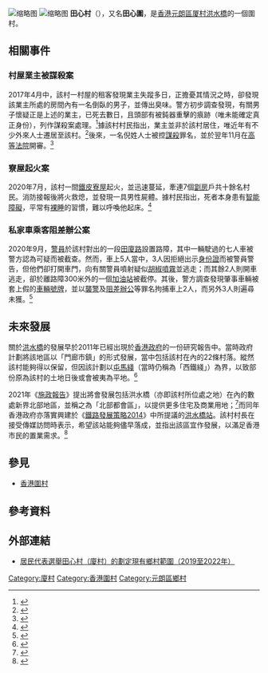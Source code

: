 {{about|一個位於[[香港|香港]][[元朗區|元朗區]]的圍村|其他同名村落|田心村}}
[[File:HK_HaTsuen_TinSamTsuen.JPG|缩略图]]
[[File:HK_HungShuiKiu_TinSamTsuen_Shrine.JPG|缩略图]]
'''田心村'''（{{Lang-en|Tin Sam Tsuen}}），又名'''田心圍'''，是[[香港|香港]][[元朗區|元朗區]][[厦村|厦村]][[洪水橋|洪水橋]]的一個圍村。

== 相關事件 ==
=== 村屋業主被謀殺案 ===
2017年4月中，該村一村屋的租客發現業主失蹤多日，正擔憂其情況之時，卻發現該業主所處的房間內有一名倒臥的男子，並傳出臭味。警方初步調查發現，有關男子懷疑正是上述的業主，已死去數日，且頭部有被鈍器重擊的㾗跡（唯未能確定真正身份），列作謀殺案處理。<ref>{{Cite web|title=【伏屍村屋】包租公頭部遭重撃 被單笠頭臥地 警列謀殺案|url=https://www.hk01.com/社會新聞/84623/伏屍村屋-包租公頭部遭重撃-被單笠頭臥地-警列謀殺案|access-date=2021-10-27|date=2017-04-15|last=王譯揚|first=楊婉婷|work=香港01|language=zh-HK|archive-date=2021-10-29|archive-url=https://web.archive.org/web/20211029004858/https://www.hk01.com/%E7%A4%BE%E6%9C%83%E6%96%B0%E8%81%9E/84623/%E4%BC%8F%E5%B1%8D%E6%9D%91%E5%B1%8B-%E5%8C%85%E7%A7%9F%E5%85%AC%E9%A0%AD%E9%83%A8%E9%81%AD%E9%87%8D%E6%92%83-%E8%A2%AB%E5%96%AE%E7%AC%A0%E9%A0%AD%E8%87%A5%E5%9C%B0-%E8%AD%A6%E5%88%97%E8%AC%80%E6%AE%BA%E6%A1%88|dead-url=no}}</ref>據該村村民指出，業主並非於該村居住，唯近年有不少外來人士遷居至該村。<ref>{{Cite web|title=【伏屍村屋】現場未解封 重案組到場搜證 村民：死者住另一條村|url=https://www.hk01.com/社會新聞/84681/伏屍村屋-現場未解封-重案組到場搜證-村民-死者住另一條村|access-date=2021-10-27|date=2017-04-16|last=梁銘康|work=香港01|language=zh-HK|archive-date=2021-10-27|archive-url=https://web.archive.org/web/20211027093121/https://www.hk01.com/%E7%A4%BE%E6%9C%83%E6%96%B0%E8%81%9E/84681/%E4%BC%8F%E5%B1%8D%E6%9D%91%E5%B1%8B-%E7%8F%BE%E5%A0%B4%E6%9C%AA%E8%A7%A3%E5%B0%81-%E9%87%8D%E6%A1%88%E7%B5%84%E5%88%B0%E5%A0%B4%E6%90%9C%E8%AD%89-%E6%9D%91%E6%B0%91-%E6%AD%BB%E8%80%85%E4%BD%8F%E5%8F%A6%E4%B8%80%E6%A2%9D%E6%9D%91|dead-url=no}}</ref>後來，一名倪姓人士被控[[謀殺|謀殺]]罪名，並於翌年11月在[[高等法院|高等法院]]開審。<ref>{{Cite web|title=【田心村命案】八旬房東屍留房間 租客聞惡臭見白蟲以為死老鼠|url=https://www.hk01.com/社會新聞/258467/田心村命案-八旬房東屍留房間-租客聞惡臭見白蟲以為死老鼠|access-date=2021-10-27|date=2018-11-13|last=李慧娜|work=香港01|language=zh-HK|archive-date=2021-10-27|archive-url=https://web.archive.org/web/20211027093034/https://www.hk01.com/%E7%A4%BE%E6%9C%83%E6%96%B0%E8%81%9E/258467/%E7%94%B0%E5%BF%83%E6%9D%91%E5%91%BD%E6%A1%88-%E5%85%AB%E6%97%AC%E6%88%BF%E6%9D%B1%E5%B1%8D%E7%95%99%E6%88%BF%E9%96%93-%E7%A7%9F%E5%AE%A2%E8%81%9E%E6%83%A1%E8%87%AD%E8%A6%8B%E7%99%BD%E8%9F%B2%E4%BB%A5%E7%82%BA%E6%AD%BB%E8%80%81%E9%BC%A0|dead-url=no}}</ref>

=== 寮屋起火案 ===
2020年7月，該村一間[[鐵皮屋|鐵皮]][[寮屋|寮屋]]起火，並迅速蔓延，牽連7個[[劏房|劏房]]戶共十餘名村民。消防接報後將火救熄，並發現一具男性屍體。據村民指出，死者本身患有[[智能障礙|智能障礙]]，平常有[[裸睡|裸睡]]的習慣，難以呼喚他起床。<ref>{{Cite web|title=田心村多間鐵皮屋起火老漢倒斃 焚宅居民慶幸避過一劫|url=https://hd.stheadline.com/news/realtime/hk/1824436/即時-港聞-田心村多間鐵皮屋起火老漢倒斃-焚宅居民慶幸避過一劫|access-date=2021-10-27|date=2020-07-20|publisher=頭條日報|language=zh-HK|archive-date=2021-10-29|archive-url=https://web.archive.org/web/20211029004853/https://hd.stheadline.com/news/realtime/hk/1824436/%E5%8D%B3%E6%99%82-%E6%B8%AF%E8%81%9E-%E7%94%B0%E5%BF%83%E6%9D%91%E5%A4%9A%E9%96%93%E9%90%B5%E7%9A%AE%E5%B1%8B%E8%B5%B7%E7%81%AB%E8%80%81%E6%BC%A2%E5%80%92%E6%96%83-%E7%84%9A%E5%AE%85%E5%B1%85%E6%B0%91%E6%85%B6%E5%B9%B8%E9%81%BF%E9%81%8E%E4%B8%80%E5%8A%AB|dead-url=no}}</ref>

=== 私家車乘客阻差辦公案 ===
2020年9月，[[警員|警員]]於該村對出的一段[[田廈路|田廈路]]設置路障，其中一輛駛過的七人車被警方認為可疑而被截查。然而，車上5人當中，3人因拒絕出示[[香港身份證|身份證]]而被警員警告，但他們卻打開車門，向有關警員噴射疑似[[胡椒噴霧|胡椒噴霧]]並逃走；而其餘2人則開車逃走，卻於離路障300米外的一個[[加油站|加油站]]被截停。其後，警方調查發現肇事車輛被套上假的[[車輛號牌|車輛號牌]]，並以[[襲警罪|襲警]]及[[阻差辦公|阻差辦公]]等罪名拘捕車上2人，而另外3人則遍尋未獲。<ref>{{Cite web|title=洪水橋七人車被截查向警噴胡椒噴霧　2人被捕3人在逃|url=https://news.mingpao.com/ins/港聞/article/20200916/s00001/1600217877175/洪水橋七人車被截查向警噴胡椒噴霧-2人被捕3人在逃|access-date=2021-10-27|date=2020-09-16|publisher=明報|language=zh-HK|archive-date=2021-10-27|archive-url=https://web.archive.org/web/20211027093034/https://news.mingpao.com/ins/%e6%b8%af%e8%81%9e/article/20200916/s00001/1600217877175/%e6%b4%aa%e6%b0%b4%e6%a9%8b%e4%b8%83%e4%ba%ba%e8%bb%8a%e8%a2%ab%e6%88%aa%e6%9f%a5%e5%90%91%e8%ad%a6%e5%99%b4%e8%83%a1%e6%a4%92%e5%99%b4%e9%9c%a7-2%e4%ba%ba%e8%a2%ab%e6%8d%953%e4%ba%ba%e5%9c%a8%e9%80%83|dead-url=no}}</ref>

== 未來發展 ==
關於[[洪水橋|洪水橋]]的發展早於2011年已經出現於[[香港特別行政區政府|香港政府]]的一份研究報告中。當時政府計劃將該地區以「門廊市鎮」的形式發展，當中包括該村在內的22條村落。縱然該村能夠得以保留，但因該計劃以[[屯馬綫|屯馬綫]]（當時仍稱為「西鐵綫」）為界，以致部份原為該村的土地日後或會被夷為平地。<ref>{{Cite web|title=【01周報】充權教室：洪水橋村民 為祖屋而戰|url=https://www.hk01.com/社區專題/12783/01周報-充權教室-洪水橋村民-為祖屋而戰|access-date=2021-10-27|date=2016-03-21|last=柯詠敏|work=香港01|language=zh-HK|archive-date=2020-09-19|archive-url=https://web.archive.org/web/20200919034254/https://www.hk01.com/%E7%A4%BE%E5%8D%80%E5%B0%88%E9%A1%8C/12783/01%E5%91%A8%E5%A0%B1-%E5%85%85%E6%AC%8A%E6%95%99%E5%AE%A4-%E6%B4%AA%E6%B0%B4%E6%A9%8B%E6%9D%91%E6%B0%91-%E7%82%BA%E7%A5%96%E5%B1%8B%E8%80%8C%E6%88%B0|dead-url=no}}</ref>

2021年《[[施政報告|施政報告]]》提出將會發展包括洪水橋（亦即該村所位處之地）在內的數處新界北部地區，並稱之為「北部都會區」，以提供更多住宅及商業用地；<ref>{{Cite web|title=【施政報告2021】懶人包：一文看清房屋及土地政策|url=https://hk.finance.yahoo.com/news/【施政報告-2021-】懶人包：一文看清房屋及土地政策-065627909.html|access-date=2021-10-27|date=2021-10-06|publisher=雅虎香港新聞|language=zh-HK|archive-date=2021-11-02|archive-url=https://web.archive.org/web/20211102123902/https://hk.finance.yahoo.com/news/%E3%80%90%E6%96%BD%E6%94%BF%E5%A0%B1%E5%91%8A-2021-%E3%80%91%E6%87%B6%E4%BA%BA%E5%8C%85%EF%BC%9A%E4%B8%80%E6%96%87%E7%9C%8B%E6%B8%85%E6%88%BF%E5%B1%8B%E5%8F%8A%E5%9C%9F%E5%9C%B0%E6%94%BF%E7%AD%96-065627909.html|dead-url=no}}</ref>而同年香港政府亦落實興建於《[[鐵路發展策略2014|鐵路發展策略2014]]》中所提議的[[洪水橋站_(屯馬綫)|洪水橋站]]。該村村長在接受傳媒訪問時表示，希望該站能夠儘早落成，並指出該區宜作發展，以滿足香港市民的置業需求。<ref>{{Cite web|title=劉國勳成立北部發展聯盟協調收地安置 促引入深圳鐵路科技園支線|url=https://www.hk01.com/政情/689582/劉國勳成立北部發展聯盟協調收地安置-促引入深圳鐵路科技園支線|access-date=2021-10-27|date=2021-10-17|last=周禮希|work=香港01|language=zh-HK|archive-date=2021-12-15|archive-url=https://web.archive.org/web/20211215165549/https://www.hk01.com/%E6%94%BF%E6%83%85/689582/%E5%8A%89%E5%9C%8B%E5%8B%B3%E6%88%90%E7%AB%8B%E5%8C%97%E9%83%A8%E7%99%BC%E5%B1%95%E8%81%AF%E7%9B%9F%E5%8D%94%E8%AA%BF%E6%94%B6%E5%9C%B0%E5%AE%89%E7%BD%AE-%E4%BF%83%E5%BC%95%E5%85%A5%E6%B7%B1%E5%9C%B3%E9%90%B5%E8%B7%AF%E7%A7%91%E6%8A%80%E5%9C%92%E6%94%AF%E7%B7%9A|dead-url=no}}</ref>

== 參見 ==
* [[香港圍村|香港圍村]]

== 參考資料 ==
{{reflist}}

== 外部連結 ==
* [https://www.had.gov.hk/rre/images/village_map1922/M/m-ht-13.pdf 居民代表選舉田心村（廈村）的劃定現有鄉村範圍（2019至2022年）] {{Wayback|url=https://www.had.gov.hk/rre/images/village_map1922/M/m-ht-13.pdf |date=20191030153649 }}

{{coord|22.435152|113.991898|display=title}}
[[Category:廈村|Category:廈村]]
[[Category:香港圍村|Category:香港圍村]]
[[Category:元朗區鄉村|Category:元朗區鄉村]]